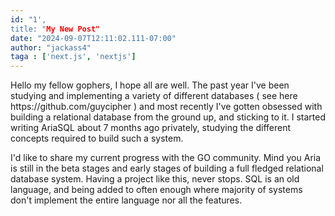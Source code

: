 ---
id: "1',
title: "My New Post"
date: "2024-09-07T12:11:02.111-07:00"
author: "jackass4"
taga : ['next.js', 'nextjs']
---

<p>Hello my fellow gophers, I hope all are well. The past year I've been studying and implementing a variety of different databases ( see here <Link href="https://github.com/guycipher">https://github.com/guycipher</Link>  ) and most recently I've gotten obsessed with building a relational database from the ground up, and sticking to it. I started writing AriaSQL about 7 months ago privately, studying the different concepts required to build such a system.</p>

<p>I'd like to share my current progress with the GO community. Mind you Aria is still in the beta stages and early stages of building a full fledged relational database system. Having a project like this, never stops. SQL is an old language, and being added to often enough where majority of systems don't implement the entire language nor all the features.</p>
